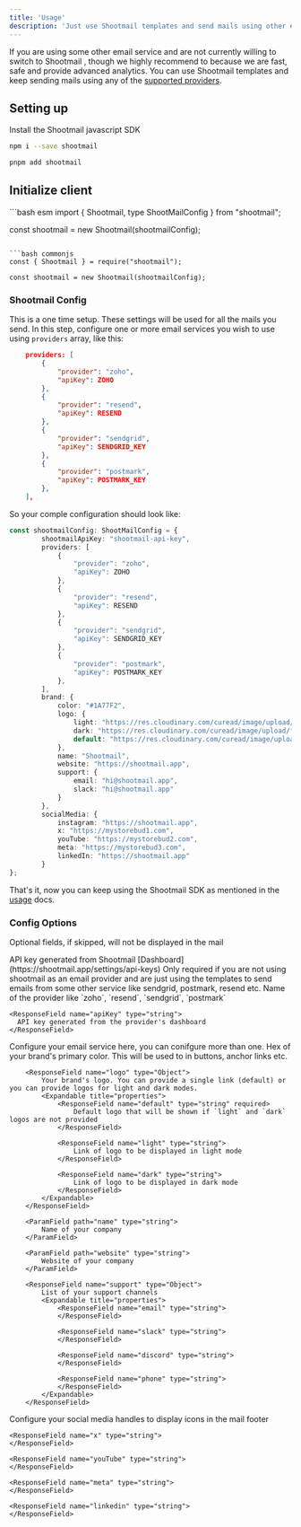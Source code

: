 ```yaml
---
title: 'Usage'
description: 'Just use Shootmail templates and send mails using other email services'
---
```


If you are using some other email service and are not currently willing to switch to Shootmail
, though we highly recommend to because we are fast, safe and provide advanced analytics. You
can use Shootmail templates and keep sending mails using any of the [supported providers](/supported-providers).

## Setting up

Install the Shootmail javascript SDK

<CodeGroup>

```bash npm
npm i --save shootmail
```

```bash pnpm
pnpm add shootmail
```
</CodeGroup>


## Initialize client

<CodeGroup>
```bash esm
import { Shootmail, type ShootMailConfig } from "shootmail";

const shootmail = new Shootmail(shootmailConfig);
```

```bash commonjs
const { Shootmail } = require("shootmail");

const shootmail = new Shootmail(shootmailConfig);
```
</CodeGroup>

### Shootmail Config
This is a one time setup. These settings will be used for all the mails you send. In this step,
configure one or more email services you wish to use using `providers` array, like this:

```json
    providers: [
        {
            "provider": "zoho",
            "apiKey": ZOHO
        },
        {
            "provider": "resend",
            "apiKey": RESEND
        },
        {
            "provider": "sendgrid",
            "apiKey": SENDGRID_KEY
        },
        {
            "provider": "postmark",
            "apiKey": POSTMARK_KEY
        },
    ],
```

So your comple configuration should look like:

```typescript
const shootmailConfig: ShootMailConfig = {
        shootmailApiKey: "shootmail-api-key",
        providers: [
            {
                "provider": "zoho",
                "apiKey": ZOHO
            },
            {
                "provider": "resend",
                "apiKey": RESEND
            },
            {
                "provider": "sendgrid",
                "apiKey": SENDGRID_KEY
            },
            {
                "provider": "postmark",
                "apiKey": POSTMARK_KEY
            },
        ],
        brand: {
            color: "#1A77F2",
            logo: {
                light: "https://res.cloudinary.com/curead/image/upload/c_scale,f_auto,q_auto,w_343/v1712843877/Shootmail/logos/shootm-logo-with-name_jgdq2l.png",
                dark: "https://res.cloudinary.com/curead/image/upload/f_auto,q_auto,w_343/v1713876965/Shootmail/logos/shootm-logo-with-name-dark-mode_rziumz.png",
                default: "https://res.cloudinary.com/curead/image/upload/c_scale,f_auto,q_auto,w_343/v1712843877/Shootmail/logos/shootm-logo-with-name_jgdq2l.png",
            },
            name: "Shootmail",
            website: "https://shootmail.app",
            support: {
                email: "hi@shootmail.app",
                slack: "hi@shootmail.app"
            }
        },
        socialMedia: {
            instagram: "https://shootmail.app",
            x: "https://mystorebud1.com",
            youTube: "https://mystorebud2.com",
            meta: "https://mystorebud3.com",
            linkedIn: "https://shootmail.app"
        }
};
```

That's it, now you can keep using the Shootmail SDK as mentioned in the [usage](/usage/usage) docs.

### Config Options
<Note>Optional fields, if skipped, will not be displayed in the mail</Note>

<ParamField path="shootmailApiKey" type="string" required>
  API key generated from Shootmail [Dashboard](https://shootmail.app/settings/api-keys)
</ParamField>

<ResponseField name="providers" type="Array">
  Only required if you are not using shootmail as an email provider and are just using the templates
  to send emails from some other service like sendgrid, postmark, resend etc.
  <Expandable title="properties">
    <ResponseField name="provider" type="string">
      Name of the provider like `zoho`, `resend`, `sendgrid`, `postmark`
    </ResponseField>

    <ResponseField name="apiKey" type="string">
      API key generated from the provider's dashboard
    </ResponseField>
  </Expandable>
</ResponseField>

<ResponseField name="brand" type="Object" required>
  Configure your email service here, you can conifgure more than one.
  <Expandable title="properties">
        <ResponseField name="color" type="string" required>
        Hex of your brand's primary color. This will be used to in buttons, anchor links etc.
        </ResponseField>

        <ResponseField name="logo" type="Object">
            Your brand's logo. You can provide a single link (default) or you can provide logos for light and dark modes.
            <Expandable title="properties">
                <ResponseField name="default" type="string" required>
                    Default logo that will be shown if `light` and `dark` logos are not provided
                </ResponseField>

                <ResponseField name="light" type="string">
                    Link of logo to be displayed in light mode
                </ResponseField>

                <ResponseField name="dark" type="string">
                    Link of logo to be displayed in dark mode
                </ResponseField>
            </Expandable>
        </ResponseField>

        <ParamField path="name" type="string">
            Name of your company
        </ParamField>

        <ParamField path="website" type="string">
            Website of your company
        </ParamField>

        <ResponseField name="support" type="Object">
            List of your support channels
            <Expandable title="properties">
                <ResponseField name="email" type="string">
                </ResponseField>

                <ResponseField name="slack" type="string">
                </ResponseField>

                <ResponseField name="discord" type="string">
                </ResponseField>

                <ResponseField name="phone" type="string">
                </ResponseField>
            </Expandable>
        </ResponseField>
  </Expandable>
</ResponseField>

<ResponseField name="socialMedia" type="Object">
  Configure your social media handles to display icons in the mail footer
  <Expandable title="properties">
    <ResponseField name="instagram" type="string">
    </ResponseField>

    <ResponseField name="x" type="string">
    </ResponseField>
    
    <ResponseField name="youTube" type="string">
    </ResponseField>

    <ResponseField name="meta" type="string">
    </ResponseField>

    <ResponseField name="linkedin" type="string">
    </ResponseField>
  </Expandable>
</ResponseField>